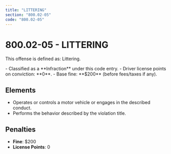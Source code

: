 ```yaml
---
title: "LITTERING"
section: "800.02-05"
code: "800.02-05"
---
```





# 800.02-05 - LITTERING

This offense is defined as: Littering.

<Aside type="tip" title="Charge Type: Infraction">
- Classified as a **Infraction** under this code entry.
- Driver license points on conviction: **0**.
- Base fine: **$200** (before fees/taxes if any).
</Aside>

## Elements
- Operates or controls a motor vehicle or engages in the described conduct.
- Performs the behavior described by the violation title.

## Penalties
- **Fine**: $200
- **License Points**: 0
